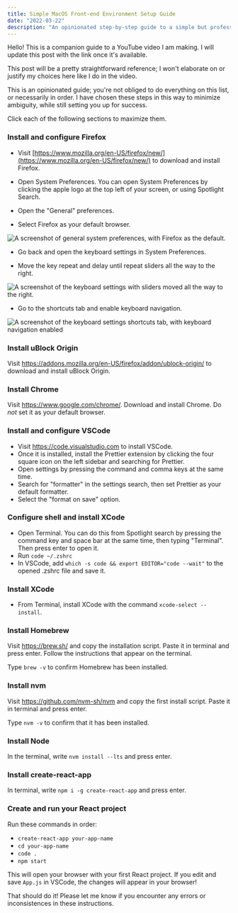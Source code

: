 ```yaml
---
title: Simple MacOS Front-end Environment Setup Guide
date: "2022-03-22"
description: "An opinionated step-by-step guide to a simple but professional-grade front-end development environment for MacOS."
---
```


Hello! This is a companion guide to a YouTube video I am making. I will update this post with the link once it's available.

This post will be a pretty straightforward reference; I won't elaborate on or justify my choices here like I do in the video.

This is an opinionated guide; you're not obliged to do everything on this list, or necessarily in order. I have chosen these steps in this way to minimize ambiguity, while still setting you up for success.

Click each of the following sections to maximize them.

<Accordion allowMultipleExpanded allowZeroExpanded>
  <AccordionItem>
    <AccordionItemHeading>
      <AccordionItemButton>
        <h3>Install and configure Firefox</h3>
      </AccordionItemButton>
    </AccordionItemHeading>
    <AccordionItemPanel>

- Visit [https://www.mozilla.org/en-US/firefox/new/](https://www.mozilla.org/en-US/firefox/new/) to download and install Firefox.

- Open System Preferences. You can open System Preferences by clicking the apple logo at the top left of your screen, or using Spotlight Search.

- Open the "General" preferences.

- Select Firefox as your default browser.

![A screenshot of general system preferences, with Firefox as the default.](./default_browser.png)

- Go back and open the keyboard settings in System Preferences.

- Move the key repeat and delay until repeat sliders all the way to the right.

![A screenshot of the keyboard settings with sliders moved all the way to the right.](./key_repeat.png)

- Go to the shortcuts tab and enable keyboard navigation.

![A screenshot of the keyboard settings shortcuts tab, with keyboard navigation enabled](./keyboard_navigation.png)

</AccordionItemPanel>
  </AccordionItem>
  <AccordionItem>
    <AccordionItemHeading>
      <AccordionItemButton>
        <h3>Install uBlock Origin</h3>
      </AccordionItemButton>
    </AccordionItemHeading>
    <AccordionItemPanel>
      Visit <a href="https://addons.mozilla.org/en-US/firefox/addon/ublock-origin/">https://addons.mozilla.org/en-US/firefox/addon/ublock-origin/</a> to download and install uBlock Origin.
    </AccordionItemPanel>
  </AccordionItem>
  <AccordionItem>
    <AccordionItemHeading>
      <AccordionItemButton>
        <h3>Install Chrome</h3>
      </AccordionItemButton>
    </AccordionItemHeading>
    <AccordionItemPanel>
      <p>
        Visit <a href="https://www.google.com/chrome/">https://www.google.com/chrome/</a>. Download and install Chrome. Do <em>not</em> set it as your default browser.
      </p>
    </AccordionItemPanel>
  </AccordionItem>
  <AccordionItem>
    <AccordionItemHeading>
      <AccordionItemButton>
        <h3>Install and configure VSCode</h3>
      </AccordionItemButton>
    </AccordionItemHeading>
    <AccordionItemPanel>
      <ul>
        <li>Visit <a href="https://code.visualstudio.com">https://code.visualstudio.com</a> to install VSCode.</li>
        <li>Once it is installed, install the Prettier extension by clicking the four square icon on the left sidebar and searching for Prettier.</li>
        <li>Open settings by pressing the command and comma keys at the same time.</li>
        <li>Search for "formatter" in the settings search, then set Prettier as your default formatter.</li>
        <li>Select the "format on save" option.</li>
      </ul>
    </AccordionItemPanel>
  </AccordionItem>
  <AccordionItem>
    <AccordionItemHeading>
      <AccordionItemButton>
        <h3>Configure shell and install XCode</h3>
      </AccordionItemButton>
    </AccordionItemHeading>
    <AccordionItemPanel>
      <ul>
        <li>Open Terminal. You can do this from Spotlight search by pressing the command key and space bar at the same time, then typing "Terminal". Then press enter to open it.</li>
        <li>Run <code>code ~/.zshrc</code></li>
        <li>In VSCode, add <code>which -s code && export EDITOR="code --wait"</code> to the opened .zshrc file and save it. </li>
      </ul>
    </AccordionItemPanel>
  </AccordionItem>
    <AccordionItem>
    <AccordionItemHeading>
      <AccordionItemButton>
        <h3>Install XCode</h3>
      </AccordionItemButton>
    </AccordionItemHeading>
    <AccordionItemPanel>
      <ul>
        <li>From Terminal, install XCode with the command <code>xcode-select --install</code>.</li>
      </ul>
    </AccordionItemPanel>
  </AccordionItem>
  <AccordionItem>
    <AccordionItemHeading>
      <AccordionItemButton>
        <h3>Install Homebrew</h3>
      </AccordionItemButton>
    </AccordionItemHeading>
    <AccordionItemPanel>
      <p>Visit <a href="https://brew.sh/">https://brew.sh/</a> and copy the installation script. Paste it in terminal and press enter. Follow the instructions that appear on the terminal.</p>
      <p>Type <code>brew -v</code> to confirm Homebrew has been installed.</p>
    </AccordionItemPanel>
  </AccordionItem>
  <AccordionItem>
    <AccordionItemHeading>
      <AccordionItemButton>
        <h3>Install nvm</h3>
      </AccordionItemButton>
    </AccordionItemHeading>
    <AccordionItemPanel>
      <p>Visit <a href="https://github.com/nvm-sh/nvm#installing-and-updating">https://github.com/nvm-sh/nvm</a> and copy the first install script. Paste it in terminal and press enter.</p>
      <p>Type <code>nvm -v</code> to confirm that it has been installed.</p>
    </AccordionItemPanel>
  </AccordionItem>
  <AccordionItem>
    <AccordionItemHeading>
      <AccordionItemButton>
        <h3>Install Node</h3>
      </AccordionItemButton>
    </AccordionItemHeading>
    <AccordionItemPanel>
      In the terminal, write <code>nvm install --lts</code> and press enter.
    </AccordionItemPanel>
  </AccordionItem>
  <AccordionItem>
    <AccordionItemHeading>
      <AccordionItemButton>
        <h3>Install create-react-app</h3>
      </AccordionItemButton>
    </AccordionItemHeading>
    <AccordionItemPanel>In terminal, write <code>npm i -g create-react-app</code> and press enter.</AccordionItemPanel>
  </AccordionItem>
  <AccordionItem>
    <AccordionItemHeading>
      <AccordionItemButton>
        <h3>Create and run your React project</h3>
      </AccordionItemButton>
    </AccordionItemHeading>
    <AccordionItemPanel>
      <div>
        <p>Run these commands in order:</p>
        <ul>
          <li><code>create-react-app your-app-name</code></li>
          <li><code>cd your-app-name</code></li>
          <li><code>code .</code></li>
          <li><code>npm start</code></li>
        </ul>
        <p>This will open your browser with your first React project. If you edit and save <code>App.js</code> in VSCode, the changes will appear in your browser! </p>
      </div>
    </AccordionItemPanel>
  </AccordionItem>
</Accordion>

That should do it! Please let me know if you encounter any errors or inconsistences in these instructions.
